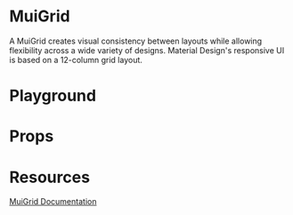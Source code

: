 

<Meta title="Mirage/MuiGrid" of={MuiGridStories} />

# MuiGrid

A MuiGrid creates visual consistency between layouts while allowing flexibility across a wide variety of designs. Material Design's responsive UI is based on a 12-column grid layout.

# Playground

<Canvas of={MuiGridStories.Playground} />

# Props

<Controls />

# Resources

[MuiGrid Documentation](https://mui.com/material-ui/api/grid/)
